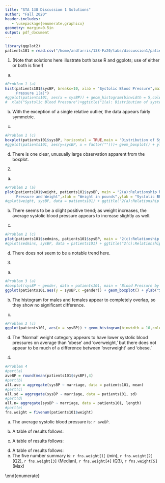 ```yaml
---
title: "STA 138 Discussion 1 Solutions"
author: "Fall 2020"
header-includes:
   - \usepackage{enumerate,graphicx}
geometry: margin=0.5in
output: pdf_document
---
```


```r
library(ggplot2)
patients101 = read.csv("/home/andfarris/138-Fa20/labs/discussion1/patients101.csv")
```

1. (Note that solutions here illustrate both base R and ggplots; use of either or both is fine!)

(a) 

```r
#Problem 1 (a)
hist(patients101$sysBP, breaks=10, xlab = "Systolic Blood Pressure",main = "Distribution of Systolic Blood 
     Pressure 1(a)")
#ggplot(patients101, aes(x = sysBP)) + geom_histogram(binwidth = 5,color = "black",fill = "white")+
#  xlab("Systolic Blood Pressure")+ggtitle("1(a): Distribution of systolic blood pressure")
```

(b) With the exception of a single relative outlier, the data appears fairly symmetric.

\pagebreak

(c) 


```r
#Problem 1 (c)
boxplot(patients101$sysBP, horizontal = TRUE,main = "Distribution of Systolic Blood Pressure 1(c)")
#ggplot(patients101, aes(y=sysBP, x = factor("")))+ geom_boxplot() + ylab("Systolic Blood Pressure") + xlab(" ")+ coord_flip() + ggtitle("1(a): Distribution of systolic blood pressure")
```

(d) There is one clear, unusually large observation apparent from the boxplot.  

\newpage

2.

(a)

```r
#Problem 2 (a)
plot(patients101$weight, patients101$sysBP, main = "2(a):Relationship between Systolic Blood 
     Pressure and Weight",xlab = "Weight in pounds",ylab = "Systolic BP",pch = 19)
#qplot(weight, sysBP, data = patients101) + ggtitle("2(a):Relationship between Systolic Blood Pressure and Weight") + xlab("Weight in pounds") + ylab("Systolic BP")
```

(b) There seems to be a slight positive trend; as weight increases, the average systolic blood pressure appears to increase slightly as well.

(c) 

```r
#Problem 2 (c)
plot(patients101$sedmins, patients101$sysBP, main = "2(c):Relationship between Systolic Blood Pressure and Sedentary Minutes",xlab = "Sedentary Minutes",ylab = "Systolic BP",pch = 19)
#qplot(sedmins, sysBP, data = patients101) + ggtitle("2(c):Relationship between Systolic Blood Pressure and Sedentary Minutes") + xlab("Sedentary Minutes") + ylab("Systolic BP")
```

(d) There does not seem to be a notable trend here.


\pagebreak

3. 

(a) 

```r
#Problem 3 (a)
#boxplot(sysBP ~ gender, data = patients101, main = "Blood Pressure by Gender",horizontal = TRUE)
ggplot(patients101,aes(y = sysBP,x =gender)) + geom_boxplot() + ylab("Systolic Blood Pressure") + xlab("Gender") + ggtitle("Blood Pressure by Gender") + coord_flip() 
```


(b) The histogram for males and females appear to completely overlap, so they show no significant difference.

(c)


```r
#Problem 3 (c)
ggplot(patients101, aes(x = sysBP)) + geom_histogram(binwidth = 10,color = "black",fill = "white") + facet_grid(obese ~.) +ggtitle("Systolic Blood Pressure by Obesity")
```

(d) The 'Normal' weight category appears to have lower systolic blood pressures on average than 'obese' and 'overweight,' but there does not appear to be much of a difference between 'overweight' and 'obese.'


\pagebreak

4. 

```r
#Problem 4
#part(a)
aveBP = round(mean(patients101$sysBP),4)
#part(b)
all.ave = aggregate(sysBP ~ marriage, data = patients101, mean)
#part(c)
all.sd = aggregate(sysBP ~ marriage, data = patients101, sd)
#part(d)
all.n= aggregate(sysBP ~ marriage, data = patients101, length)
#part(e)
fns.weight = fivenum(patients101$weight)
```

(a) The average systolic blood pressure is: `r aveBP`.

(b) A table of results follows:

\begin{table}[ht!]
\centering
\begin{tabular}{rlr}
  \hline
 & marriage & ave sysBP \\ 
  \hline
1 & divorced & 133.50 \\ 
  2 & married & 124.77 \\ 
  3 & nevermarried & 115.50 \\ 
  4 & other & 126.00 \\ 
  5 & widowed & 132.75 \\ 
   \hline
\end{tabular}
\end{table}

(c) A table of results follows:

\begin{table}[ht!]
\centering
\begin{tabular}{rlr}
  \hline
 & marriage & sd sysBP \\ 
  \hline
1 & divorced & 22.85 \\ 
  2 & married & 21.34 \\ 
  3 & nevermarried & 19.27 \\ 
  4 & other & 22.21 \\ 
  5 & widowed & 8.81 \\ 
   \hline
\end{tabular}
\end{table}
(d) A table of results follows: 
\begin{table}[ht!]
\centering
\begin{tabular}{rlr}
  \hline
 & marriage & number \\ 
  \hline
1 & divorced &  12 \\ 
  2 & married &  52 \\ 
  3 & nevermarried &  16 \\ 
  4 & other &  12 \\ 
  5 & widowed &   8 \\ 
   \hline
\end{tabular}
\end{table}

(e) The five number summary is: `r fns.weight[1]` (min), `r fns.weight[2]` (Q2), `r fns.weight[3]` (Median), `r fns.weight[4]` (Q3), `r fns.weight[5]` (Max)


\hrulefill
\clearpage
\begin{center} Code Appendix \end{center}
\begin{verbatim}
```r
```
\end{verbatim}
\end{enumerate}